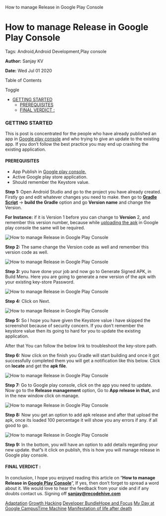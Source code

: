    How to manage Release in Google Play Console

How to manage Release in Google Play Console
============================================

Tags: Android,Android Development,Play console

**Author:** Sanjay KV

**Date:** Wed Jul 01 2020

Table of Contents

Toggle

*   [GETTING STARTED](https://recodehive.com/how-to-manage-release-in-google-play-console/#GETTING_STARTED "GETTING STARTED")
    *   [PREREQUISITES](https://recodehive.com/how-to-manage-release-in-google-play-console/#PREREQUISITES "PREREQUISITES")
    *   [FINAL VERDICT :](https://recodehive.com/how-to-manage-release-in-google-play-console/#FINAL_VERDICT "FINAL VERDICT :")

### GETTING STARTED

This is post is concentrated for the people who have already published an app in [Google play console](https://play.google.com/apps/publish) and who trying to give an update to the existing app. If you don’t follow the best practice you may end up crashing the existing application.

#### PREREQUISITES

*   App Publish in [Google play console.](https://play.google.com/apps/publish)
*   Active Google play store application.
*   Should remember the Keystore value.

**Step 1:** Open Android Studio and go to the project you have already created. Firstly go and edit whatever changes you need to make. then go to **[Gradle Script](https://www.tutorialspoint.com/gradle/gradle_build_script.htm)** -> **build the Gradle** option and go **Version name** and change the Version.

**For Instance:** if it is Version 1 before you can change to **Version** 2, and remember this version number, because while [uploading the apk](https://en.wikipedia.org/wiki/Android_application_package) in Google play console the same will be required.

![How to manage Release in Google Play Console](https://recodehive.com/wp-content/uploads/2020/06/Screenshot-2020-06-26-at-10.16.21-PM-1024x259.png)

**Step 2:** The same change the Version code as well and remember this version code as well.

![How to manage Release in Google Play Console](https://recodehive.com/wp-content/uploads/2020/06/Screenshot-2020-06-26-at-10.16.32-PM-1024x292.png)

**Step 3:** you have done your job and now go to Generate Signed APK, in Build Menu. Here you are going to generate a new version of the apk with your existing key-store Password.

![How to manage Release in Google Play Console](https://recodehive.com/wp-content/uploads/2020/06/Screenshot-2020-06-26-at-10.18.00-PM.png)

**Step 4:** Click on Next.

![How to manage Release in Google Play Console](https://recodehive.com/wp-content/uploads/2020/06/Screenshot-2020-06-26-at-10.18.11-PM.png)

**Step 5:** So I hope you have given the Keystore value i have skipped the screenshot because of security concern. If you don’t remember the keystore value then its going to hard for you to update the existing application.

After that You can follow the below link to troubleshoot the key-store path.

**Step 6:** Now click on the finish you Gradle will start building and once it got successfully completed them you will get a notification like this below. Click on **locate** and get the **apk file**.

![How to manage Release in Google Play Console](https://recodehive.com/wp-content/uploads/2020/06/Screenshot-2020-06-26-at-10.41.39-PM.png)

**Step 7:** Go to Google play console, click on the app you need to update. Now go to the **Release management** option, Go to **App release in that,** and in the new window click on manage.

![How to manage Release in Google Play Console](https://recodehive.com/wp-content/uploads/2020/06/Screenshot-2020-06-26-at-10.42.32-PM-1024x340.png)

**Step 8:** Now you get an option to add apk release and after that upload the apk, once its loaded 100 percentage it will show you any errors if any. if all good to go.

![How to manage Release in Google Play Console](https://recodehive.com/wp-content/uploads/2020/06/Screenshot-2020-06-26-at-10.44.12-PM.png)

**Step 9:** In the bottom, you will have an option to add details regarding your new update. that”s it click on publish, this is how you will manage release in Google play console.

#### FINAL VERDICT :

In conclusion, I hope you enjoyed reading this article on “**How to manage Release in [Google Play Console](https://play.google.com/apps/publish)**”, If yes, then don’t forget to spread a word about it. We would love to hear the feedback from your side and if any doubts contact us. Signing off **[sanjay@recodehive.com](https://recodehive.com/about-us/)**

[Adaptation](https://recodehive.com/the-adaptation/) [Growth Hacking](https://recodehive.com/tag/growth-hacking/) [Developer Bundle](https://recodehive.com/category/dev-labs/)[Hope and Focus](https://recodehive.com/hopeandfocus/) [My Day at Google Campus](https://recodehive.com/my-day-at-google-campus-hyderabad/)[Time Machine](https://recodehive.com/time-machine-2-0/) [Manifestation of life after death](https://recodehive.com/the-manifestation-of-life-after-death/)